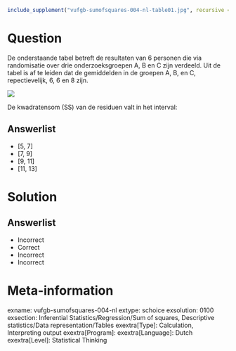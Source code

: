 ```r
include_supplement("vufgb-sumofsquares-004-nl-table01.jpg", recursive = TRUE)
```

Question
========
  
De onderstaande tabel betreft de resultaten van 6
personen die via randomisatie over drie onderzoeksgroepen A, B en C zijn verdeeld. Uit de tabel is af te leiden dat de gemiddelden in de groepen A, B, en C, repectievelijk, 6, 6 en 8 zijn.

![](vufgb-sumofsquares-004-nl-table01.jpg)
  
De kwadratensom (SS) van de residuen valt in het interval: 
  
Answerlist
----------
* [5, 7]
* [7, 9]
* [9, 11]
* [11, 13]

Solution
========

Answerlist
----------
* Incorrect
* Correct
* Incorrect
* Incorrect

Meta-information
================
exname: vufgb-sumofsquares-004-nl
extype: schoice
exsolution: 0100
exsection: Inferential Statistics/Regression/Sum of squares, Descriptive statistics/Data representation/Tables
exextra[Type]: Calculation, Interpreting output
exextra[Program]: 
exextra[Language]: Dutch
exextra[Level]: Statistical Thinking

